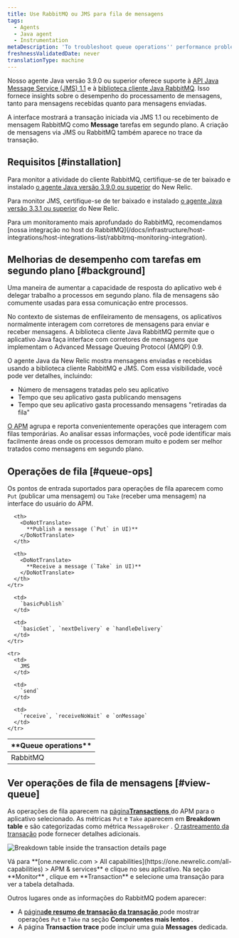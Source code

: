 ```yaml
---
title: Use RabbitMQ ou JMS para fila de mensagens
tags:
  - Agents
  - Java agent
  - Instrumentation
metaDescription: 'To troubleshoot queue operations'' performance problems, use RabbitMQ with New Relic APM for Java applications.'
freshnessValidatedDate: never
translationType: machine
---
```



Nosso agente Java versão 3.9.0 ou superior oferece suporte à [API Java Message Service (JMS) 1.1](https://docs.oracle.com/javaee/7/api/javax/jms/package-summary.html#package.description) e à [biblioteca cliente Java RabbitMQ](https://www.rabbitmq.com/java-client.html). Isso fornece insights sobre o desempenho do processamento de mensagens, tanto para mensagens recebidas quanto para mensagens enviadas.

A interface <InlinePopover type="apm"/>mostrará a transação iniciada via JMS 1.1 ou recebimento de mensagem RabbitMQ como <DoNotTranslate>**Message**</DoNotTranslate> tarefas em segundo plano. A criação de mensagens via JMS ou RabbitMQ também aparece no trace da transação.

## Requisitos [#installation]

Para monitor a atividade do cliente RabbitMQ, certifique-se de ter baixado e instalado [o agente Java versão 3.9.0 ou superior](/docs/release-notes/agent-release-notes/java-release-notes) do New Relic.

Para monitor JMS, certifique-se de ter baixado e instalado [o agente Java versão 3.3.1 ou superior](/docs/release-notes/agent-release-notes/java-release-notes/java-agent-331) do New Relic.

<Callout variant="tip">
  Para um monitoramento mais aprofundado do RabbitMQ, recomendamos [nossa integração no host do RabbitMQ](/docs/infrastructure/host-integrations/host-integrations-list/rabbitmq-monitoring-integration).
</Callout>

## Melhorias de desempenho com tarefas em segundo plano [#background]

Uma maneira de aumentar a capacidade de resposta do aplicativo web é delegar trabalho a processos em segundo plano. fila de mensagens são comumente usadas para essa comunicação entre processos.

No contexto de sistemas de enfileiramento de mensagens, os aplicativos normalmente interagem com corretores de mensagens para enviar e receber mensagens. A biblioteca cliente Java RabbitMQ permite que o aplicativo Java faça interface com corretores de mensagens que implementam o Advanced Message Queuing Protocol (AMQP) 0.9.

O agente Java da New Relic mostra mensagens enviadas e recebidas usando a biblioteca cliente RabbitMQ e JMS. Com essa visibilidade, você pode ver detalhes, incluindo:

* Número de mensagens tratadas pelo seu aplicativo
* Tempo que seu aplicativo gasta publicando mensagens
* Tempo que seu aplicativo gasta processando mensagens "retiradas da fila"

[O APM](#view-queue) agrupa e reporta convenientemente operações que interagem com filas temporárias. Ao analisar essas informações, você pode identificar mais facilmente áreas onde os processos demoram muito e podem ser melhor tratados como mensagens em segundo plano.

## Operações de fila [#queue-ops]

Os pontos de entrada suportados para operações de fila aparecem como `Put` (publicar uma mensagem) ou `Take` (receber uma mensagem) na interface do usuário do APM.

<table>
  <thead>
    <tr>
      <th width={150}>
        <DoNotTranslate>
          **Queue operations**
        </DoNotTranslate>
      </th>

      <th>
        <DoNotTranslate>
          **Publish a message (`Put` in UI)**
        </DoNotTranslate>
      </th>

      <th>
        <DoNotTranslate>
          **Receive a message (`Take` in UI)**
        </DoNotTranslate>
      </th>
    </tr>
  </thead>

  <tbody>
    <tr>
      <td>
        RabbitMQ
      </td>

      <td>
        `basicPublish`
      </td>

      <td>
        `basicGet`, `nextDelivery` e `handleDelivery`
      </td>
    </tr>

    <tr>
      <td>
        JMS
      </td>

      <td>
        `send`
      </td>

      <td>
        `receive`, `receiveNoWait` e `onMessage`
      </td>
    </tr>
  </tbody>
</table>

## Ver operações de fila de mensagens [#view-queue]

As operações de fila aparecem na [página<DoNotTranslate>**Transactions**</DoNotTranslate> ](/docs/apm/applications-menu/monitoring/transactions-dashboard)do APM para o aplicativo selecionado. As métricas `Put` e `Take` aparecem em <DoNotTranslate>**Breakdown table**</DoNotTranslate> e são categorizadas como métrica `MessageBroker` . [O rastreamento da transação](/docs/apm/transactions/transaction-traces/transaction-traces) pode fornecer detalhes adicionais.

<img
  title="Breakdown table inside the transaction details page"
  alt="Breakdown table inside the transaction details page"
  src={apmBreakdownTable}
/>

<figcaption>
  Vá para <DoNotTranslate>**[one.newrelic.com > All capabilities](https://one.newrelic.com/all-capabilities) > APM & services**</DoNotTranslate> e clique no seu aplicativo. Na seção <DoNotTranslate>**Monitor**</DoNotTranslate> , clique em <DoNotTranslate>**Transaction**</DoNotTranslate> e selecione uma transação para ver a tabela detalhada.
</figcaption>

Outros lugares onde as informações do RabbitMQ podem aparecer:

* A [página**de resumo de transação da transação** ](/docs/apm/transactions/transaction-traces/transaction-traces-trace-details-page)pode mostrar operações `Put` e `Take` na seção **Componentes mais lentos** .
* A página **Transaction trace** pode incluir uma guia **Messages** dedicada.